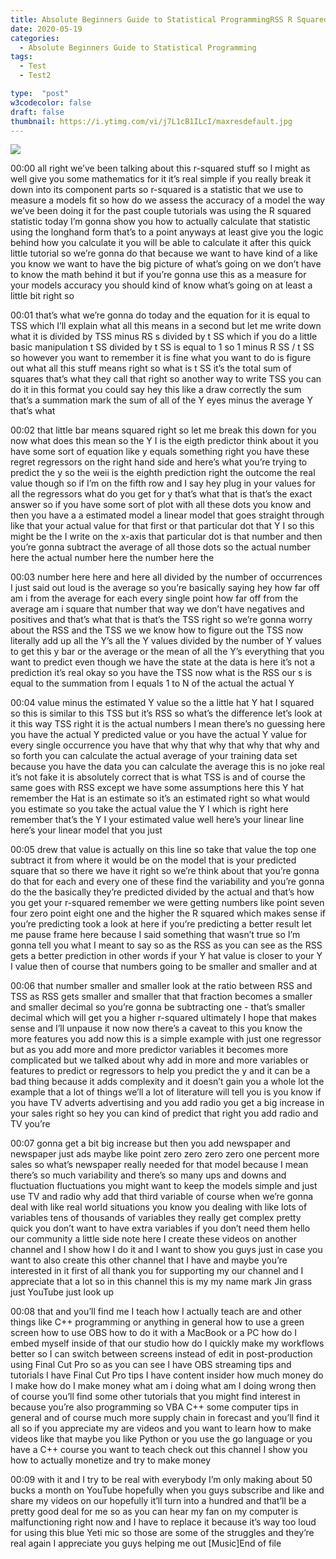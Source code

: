 ```yaml
---
title: Absolute Beginners Guide to Statistical ProgrammingRSS R Squared Math R RStudio
date: 2020-05-19
categories:
  - Absolute Beginners Guide to Statistical Programming
tags:
  - Test
  - Test2

type:  "post"
w3codecolor: false
draft: false
thumbnail: https://i.ytimg.com/vi/j7L1cB1ILcI/maxresdefault.jpg
---
```


<a href="https://www.youtube.com/watch?v=j7L1cB1ILcI">
<img src="auto-posts/images/11-AbsoluteBeginnersGuidetoStatisticalProgramming-Residuals,Predictions,PlotsR.mp4.jpg">
</a>









00:00
all right we've been talking about this r-squared stuff so I might as well give
you some mathematics for it it's real simple if you really break it down into
its component parts so r-squared is a statistic that we use to measure a
models fit so how do we assess the accuracy of a model the way we've been
doing it for the past couple tutorials was using the R squared statistic today
I'm gonna show you how to actually calculate that statistic using the
longhand form that's to a point anyways at least give you the logic behind how
you calculate it you will be able to calculate it after this quick little
tutorial so we're gonna do that because we want to have kind of a like you know
we want to have the big picture of what's going on we don't have to know
the math behind it but if you're gonna use this as a measure for your models
accuracy you should kind of know what's going on at least a little bit right so

00:01
that's what we're gonna do today and the equation for it is equal to TSS which
I'll explain what all this means in a second but let me write down what it is
divided by TSS minus RS s divided by t SS which if you do a little basic
manipulation t SS divided by t SS is equal to 1 so 1 minus R SS / t SS so
however you want to remember it is fine what you want to do is figure out what
all this stuff means right so what is t SS it's the total sum of squares that's
what they call that right so another way to write TSS you can do it in this
format you could say hey this like a draw correctly the sum that's a
summation mark the sum of all of the Y eyes minus the average Y that's what

00:02
that little bar means squared right so let me break this down for you now what
does this mean so the Y I is the eigth predictor think about it you have some
sort of equation like y equals something right you have these regret regressors
on the right hand side and here's what you're trying to predict the y
so the weii is the eighth prediction right the outcome the real value though
so if I'm on the fifth row and I say hey plug in your values for all the
regressors what do you get for y that's what that is
that's the exact answer so if you have some sort of plot with all these dots
you know and then you have a a estimated model a linear model that goes straight
through like that your actual value for that first or that
particular dot that Y I so this might be the I write on the x-axis that
particular dot is that number and then you're gonna subtract the average of all
those dots so the actual number here the actual number here the number here the

00:03
number here here and here all divided by the number of occurrences I just said
out loud is the average so you're basically saying hey how far off am i
from the average for each every single point how far off from the average am i
square that number that way we don't have negatives and positives and that's
what that is that's the TSS right so we're gonna worry about the RSS and the
TSS we we know how to figure out the TSS
now literally add up all the Y's all the Y values divided by the number of Y
values to get this y bar or the average or the mean of all the Y's everything
that you want to predict even though we have the state at the data is here it's
not a prediction it's real okay so you have the TSS now what is the RSS
our s is equal to the summation from I equals 1 to N of the actual the actual Y

00:04
value minus the estimated Y value so the a little hat Y hat I squared so this is
similar to this TSS but it's RSS so what's the difference let's look at it
this way TSS right it is the actual numbers I
mean there's no guessing here you have the actual Y predicted value or you have
the actual Y value for every single occurrence you have that why that why
that why that why and so forth you can calculate the
actual average of your training data set because you have the data you can
calculate the average this is no joke real it's not fake it is absolutely
correct that is what TSS is and of course the same goes with RSS except we
have some assumptions here this Y hat remember the Hat is an estimate so it's
an estimated right so what would you estimate so you take the actual value
the Y I which is right here remember that's the Y I your estimated value well
here's your linear line here's your linear model that you just

00:05
drew that value is actually on this line so take that value the top one subtract
it from where it would be on the model that is your predicted square that so
there we have it right so we're think about that you're gonna do that for each
and every one of these find the variability and you're gonna do the the
basically they're predicted divided by the actual and that's how you get your
r-squared remember we were getting numbers like point seven four zero point
eight one and the higher the R squared which makes sense if you're predicting
took a look at here if you're predicting a better result let me pause frame here
because I said something that wasn't true so I'm gonna tell you what I meant
to say so as the RSS as you can see as the RSS
gets a better prediction in other words if your Y hat value is closer to your Y
I value then of course that numbers going to be smaller and smaller and at

00:06
that number smaller and smaller look at the ratio between RSS and TSS as RSS
gets smaller and smaller that that fraction becomes a smaller and smaller
decimal so you're gonna be subtracting one - that's smaller decimal which will
get you a higher r-squared ultimately I hope that makes sense and I'll unpause
it now now there's a caveat to this you know the more features you add now this
is a simple example with just one regressor but as you add more and more
predictor variables it becomes more complicated but we talked about why add
in more and more variables or features to predict or regressors to help you
predict the y and it can be a bad thing because it adds complexity and it
doesn't gain you a whole lot the example that a
lot of things we'll a lot of literature will tell you is you know if you have TV
adverts advertising and you add radio you get a big increase in your sales
right so hey you can kind of predict that right you add radio and TV you're

00:07
gonna get a bit big increase but then you add newspaper and newspaper just ads
maybe like point zero zero zero zero one percent more sales
so what's newspaper really needed for that model because I mean there's so
much variability and there's so many ups and downs and fluctuation fluctuations
you might want to keep the models simple and just use TV and radio why add that
third variable of course when we're gonna deal with like real world
situations you know you dealing with like lots of variables tens of thousands
of variables they really get complex pretty quick you don't want to have
extra variables if you don't need them hello our community a little side note
here I create these videos on another channel and I show how I do it and I
want to show you guys just in case you want to also create this other channel
that I have and maybe you're interested in it first of all thank you for
supporting my our channel and I appreciate that a lot
so in this channel this is my my name mark Jin grass just YouTube just look up

00:08
that and you'll find me I teach how I actually teach are and other things like
C++ programming or anything in general how to use a green screen how to use OBS
how to do it with a MacBook or a PC how do I embed myself inside of that our
studio how do I quickly make my workflows better so I can switch between
screens instead of edit in post-production using Final Cut Pro so
as you can see I have OBS streaming tips and tutorials I have Final Cut Pro tips
I have content insider how much money do I make
how do I make money what am i doing what am I doing wrong then of course you'll
find some other tutorials that you might find interest in because you're also
programming so VBA C++ some computer tips in general and of course much more
supply chain in forecast and you'll find it all so if you appreciate my are
videos and you want to learn how to make videos like that maybe you like Python
or you use the go language or you have a C++ course you want to teach
check out this channel I show you how to actually monetize and try to make money

00:09
with it and I try to be real with everybody I'm only making about 50 bucks
a month on YouTube hopefully when you guys subscribe and like and share my
videos on our hopefully it'll turn into a hundred and that'll be a pretty good
deal for me so as you can hear my fan on my computer is malfunctioning right now
and I have to replace it because it's way too loud for using this blue Yeti
mic so those are some of the struggles and they're real again I appreciate you
guys helping me out [Music]End of file

